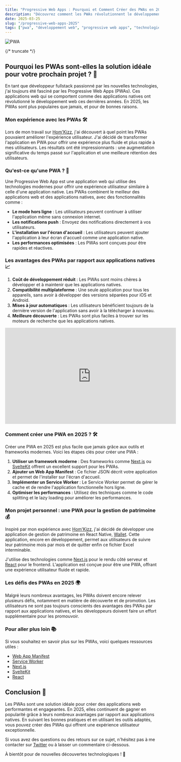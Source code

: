 ```yaml
---
title: "Progressive Web Apps : Pourquoi et Comment Créer des PWAs en 2025 ?"
description: "Découvrez comment les PWAs révolutionnent le développement web et pourquoi elles sont la solution idéale pour votre prochain projet"
date: 2025-03-25
slug: "/progressive-web-apps-2025"
tags: ["pwa", "développement web", "progressive web apps", "technologie", "web"]
---
```



![PWA](https://images.unsplash.com/photo-1551434678-e076c223a692?ixlib=rb-4.0.3&ixid=M3wxMjA3fDB8MHxwaG90by1wYWdlfHx8fGVufDB8fHx8fA%3D%3D&auto=format&fit=crop&w=1470&q=80)

<HorizontalDisplay />

{/* truncate */}

## Pourquoi les PWAs sont-elles la solution idéale pour votre prochain projet ? 🚀

En tant que développeur fullstack passionné par les nouvelles technologies, j'ai toujours été fasciné par les Progressive Web Apps (PWAs). Ces applications web qui se comportent comme des applications natives ont révolutionné le développement web ces dernières années. En 2025, les PWAs sont plus populaires que jamais, et pour de bonnes raisons.

### Mon expérience avec les PWAs 🛠️

Lors de mon travail sur [Hom'Kizz](https://homkizz.com/fr-FR), j'ai découvert à quel point les PWAs pouvaient améliorer l'expérience utilisateur. J'ai décidé de transformer l'application en PWA pour offrir une expérience plus fluide et plus rapide à mes utilisateurs. Les résultats ont été impressionnants : une augmentation significative du temps passé sur l'application et une meilleure rétention des utilisateurs.

### Qu'est-ce qu'une PWA ? 🤔

Une Progressive Web App est une application web qui utilise des technologies modernes pour offrir une expérience utilisateur similaire à celle d'une application native. Les PWAs combinent le meilleur des applications web et des applications natives, avec des fonctionnalités comme :

- **Le mode hors ligne** : Les utilisateurs peuvent continuer à utiliser l'application même sans connexion internet.
- **Les notifications push** : Envoyez des notifications directement à vos utilisateurs.
- **L'installation sur l'écran d'accueil** : Les utilisateurs peuvent ajouter l'application à leur écran d'accueil comme une application native.
- **Les performances optimisées** : Les PWAs sont conçues pour être rapides et réactives.

### Les avantages des PWAs par rapport aux applications natives 📈

1. **Coût de développement réduit** : Les PWAs sont moins chères à développer et à maintenir que les applications natives.
2. **Compatibilité multiplateforme** : Une seule application pour tous les appareils, sans avoir à développer des versions séparées pour iOS et Android.
3. **Mises à jour automatiques** : Les utilisateurs bénéficient toujours de la dernière version de l'application sans avoir à la télécharger à nouveau.
4. **Meilleure découverte** : Les PWAs sont plus faciles à trouver sur les moteurs de recherche que les applications natives.

<iframe width="560" height="315" src="https://www.youtube.com/embed/dQw4w9WgXcQ" title="YouTube video player" frameborder="0" allow="accelerometer; autoplay; clipboard-write; encrypted-media; gyroscope; picture-in-picture" allowfullscreen></iframe>

### Comment créer une PWA en 2025 ? 🛠️

Créer une PWA en 2025 est plus facile que jamais grâce aux outils et frameworks modernes. Voici les étapes clés pour créer une PWA :

1. **Utiliser un framework moderne** : Des frameworks comme [Next.js](https://nextjs.org/) ou [SvelteKit](https://kit.svelte.dev/) offrent un excellent support pour les PWAs.
2. **Ajouter un Web App Manifest** : Ce fichier JSON décrit votre application et permet de l'installer sur l'écran d'accueil.
3. **Implémenter un Service Worker** : Le Service Worker permet de gérer le cache et de rendre l'application fonctionnelle hors ligne.
4. **Optimiser les performances** : Utilisez des techniques comme le code splitting et le lazy loading pour améliorer les performances.

### Mon projet personnel : une PWA pour la gestion de patrimoine 💰

Inspiré par mon expérience avec [Hom'Kizz](https://homkizz.com/fr-FR), j'ai décidé de développer une application de gestion de patrimoine en React Native, [Wallet](https://william-donnette.dev/05-projects/02-wallet). Cette application, encore en développement, permet aux utilisateurs de suivre leur patrimoine mois par mois et de quitter enfin ce fichier Excel interminable.

J'utilise des technologies comme [Next.js](https://nextjs.org/) pour le rendu côté serveur et [React](https://reactjs.org/) pour le frontend. L'application est conçue pour être une PWA, offrant une expérience utilisateur fluide et rapide.

### Les défis des PWAs en 2025 🌍

Malgré leurs nombreux avantages, les PWAs doivent encore relever plusieurs défis, notamment en matière de découverte et de promotion. Les utilisateurs ne sont pas toujours conscients des avantages des PWAs par rapport aux applications natives, et les développeurs doivent faire un effort supplémentaire pour les promouvoir.

### Pour aller plus loin 📚

Si vous souhaitez en savoir plus sur les PWAs, voici quelques ressources utiles :

- [Web App Manifest](https://developer.mozilla.org/fr/docs/Web/Manifest)
- [Service Worker](https://developer.mozilla.org/fr/docs/Web/API/Service_Worker_API)
- [Next.js](https://nextjs.org/)
- [SvelteKit](https://kit.svelte.dev/)
- [React](https://reactjs.org/)

<ArialInArticle />

## Conclusion 🎯

Les PWAs sont une solution idéale pour créer des applications web performantes et engageantes. En 2025, elles continuent de gagner en popularité grâce à leurs nombreux avantages par rapport aux applications natives. En suivant les bonnes pratiques et en utilisant les outils adaptés, vous pouvez créer des PWAs qui offrent une expérience utilisateur exceptionnelle.

Si vous avez des questions ou des retours sur ce sujet, n'hésitez pas à me contacter sur [Twitter](https://twitter.com/william_donnette) ou à laisser un commentaire ci-dessous.

À bientôt pour de nouvelles découvertes technologiques ! 🚀

<ArialMultiplex />